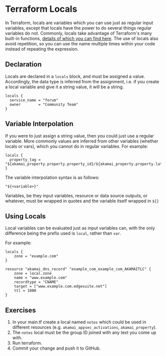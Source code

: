 # Terraform Locals

In Terraform, locals are variables which you can use just as regular input variables, except that locals have the power to do several things regular variables do not. Commonly, locals take advantage of Terraform's many built-in functions, [details of which you can find here](/terraform/built-in-functions).
The use of locals also avoid repetition, so you can use the name multiple times within your code instead of repeating the expression.

## Declaration

Locals are declared in a `locals` block, and must be assigned a value. Accordingly, the data type is inferred from the assignment, i.e. if you create a local variable and give it a string value, it will be a string.

```hcl
locals {
  service_name = "forum"
  owner        = "Community Team"
}
```

## Variable Interpolation

If you were to just assign a string value, then you could just use a regular variable. More commonly values are inferred from other variables (whether locals or vars), which you cannot do in regular variables. For example:

```hcl
locals {
  property_tag = "${akamai_property.property.property_id}/${akamai_property.property.latest_version}"
}
```

The variable interpolation syntax is as follows:

```hcl
"${<variable>}"
```

Variables, be they input variables, resource or data source outputs, or whatever, must be wrapped in quotes and the variable itself wrapped in `${}`

## Using Locals

Local variables can be evaluated just as input variables can, with the only difference being the prefix used is `local`, rather than `var`.

For example:

```hcl filename="main.tf" copy {6}
locals {
    zone = "example.com"
}

resource "akamai_dns_record" "example_com_example_com_AKAMAITLC" {
    zone = local.zone
    name = "www.example.com"
    recordtype = "CNAME"
    target = ["www.example.com.edgesuite.net"]
    ttl = 1800
}
```

## Exercises

1. In your main.tf create a local named `notes` which could be used in different resources (e.g. `akamai_appsec_activations`, `akamai_property`).
2. The `notes` local must be the group ID joined with any text you come up with.
3. Run terraform.
4. Commit your change and push it to GitHub. 
